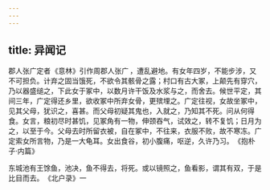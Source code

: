 ```yaml
---
---
---
```

title: 异闻记
---



郡人张广定者 《意林》引作周郡人张广 ，遭乱避地。有女年四岁，不能步涉，又不可担负。计弃之固当饿死，不欲令其骸骨之露；村口有古大冢，上颠先有穿穴，乃以器盛缒之，下此女于冢中，以数月许干饭及水浆与之，而舍去。候世平定，其间三年，广定得还乡里，欲收冢中所弃女骨，更殡埋之。广定往视，女故坐冢中，见其父母，犹识之，喜甚。而父母初疑其鬼也，入就之，乃知其不死。问从何得食。女言，粮初尽时甚饥，见冢角有一物，伸颈吞气，试效之，转不复饥；日月为之，以至于今。父母去时所留衣被，自在冢中，不往来，衣服不败，故不寒冻。广定索女所言物，乃是一大龟耳。女出食谷，初小腹痛，呕逆，久许乃习。 《抱朴子·内篇》 

东城池有王馀鱼，池决，鱼不得去，将死。或以镜照之，鱼看影，谓其有双，于是比目而去。 《北户录》一